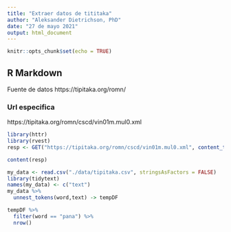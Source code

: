 ```yaml
---
title: "Extraer datos de tititaka"
author: "Aleksander Dietrichson, PhD"
date: "27 de mayo 2021"
output: html_document
---
```


```r
knitr::opts_chunk$set(echo = TRUE)
```

## R Markdown

Fuente de datos
https://tipitaka.org/romn/

### Url especifica

https://tipitaka.org/romn/cscd/vin01m.mul0.xml

```r
library(httr)
library(rvest)
resp <- GET("https://tipitaka.org/romn/cscd/vin01m.mul0.xml", content_type_xml())

```


```r
content(resp)
```
```r
my_data <- read.csv("./data/tipitaka.csv", stringsAsFactors = FALSE)
library(tidytext)
names(my_data) <- c("text")
my_data %>% 
  unnest_tokens(word,text) -> tempDF

```



```r
tempDF %>% 
  filter(word == "pana") %>% 
  nrow()
```

